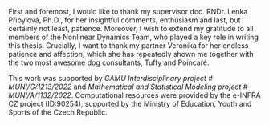 First and foremost, I would like to thank my supervisor doc. RNDr. Lenka Přibylová, Ph.D., for her insightful comments, enthusiasm and last, but certainly not least, patience. Moreover, I wish to extend my gratitude to all members of the Nonlinear Dynamics Team, who played a key role in writing this thesis. Crucially, I want to thank my partner Veronika for her endless patience and affection, which she has repeatedly shown me together with the two most awesome dog consultants, Tuffy and Poincaré. \

This work was supported by *GAMU Interdisciplinary project \# MUNI/G/1213/2022* and *Mathematical and Statistical Modeling project \# MUNI/A/1132/2022*. Computational resources were provided by the e-INFRA CZ project (ID:90254), supported by the Ministry of Education, Youth and Sports of the Czech Republic.